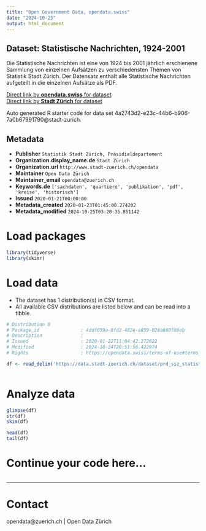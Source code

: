```yaml
---
title: "Open Government Data, opendata.swiss"
date: "2024-10-25"
output: html_document
---
```


## Dataset: Statistische Nachrichten, 1924-2001


Die Statistische Nachrichten ist eine von 1924 bis 2001 jährlich erschienene Sammlung von einzelnen Aufsätzen zu verschiedensten Themen von Statistik Stadt Zürich. Der Datensatz enthält alle Statistische Nachrichten aufgeteilt in die einzelnen Aufsätze als PDF.


[Direct link by **opendata.swiss** for dataset](https://opendata.swiss/de/dataset/statistische-nachrichten-1924-2001)<br>
[Direct link by **Stadt Zürich** for dataset](https://data.stadt-zuerich.ch/dataset/prd_ssz_statistische_nachrichten)

Auto generated R starter code for data set 4a2743d2-e23c-44b6-b906-7a0b67991790@stadt-zurich.

## Metadata

- **Publisher** `Statistik Stadt Zürich, Präsidialdepartement`
- **Organization.display_name.de** `Stadt Zürich`
- **Organization.url** `http://www.stadt-zuerich.ch/opendata`
- **Maintainer** `Open Data Zürich`
- **Maintainer_email** `opendata@zuerich.ch`
- **Keywords.de** `['sachdaten', 'quartiere', 'publikation', 'pdf', 'kreise', 'historisch']`
- **Issued** `2020-01-21T00:00:00`
- **Metadata_created** `2020-01-23T01:45:00.274202`
- **Metadata_modified** `2024-10-25T03:20:35.851142`


# Load packages

```r

library(tidyverse)
library(skimr)

```

# Load data

-   The dataset has 1 distribution(s) in CSV format.
-   All available CSV distributions are listed below and can be read into a tibble.

```r

# Distribution 0
# Package_id               : 4ddf059a-8fd2-482e-a859-028a660f88eb
# Description              : 
# Issued                   : 2020-01-22T11:04:42.272622
# Modified                 : 2024-10-24T20:51:56.422974
# Rights                   : https://opendata.swiss/terms-of-use#terms_open

df <- read_delim('https://data.stadt-zuerich.ch/dataset/prd_ssz_statistische_nachrichten/download/prd_ssz_statistische_nachrichten.csv')



```

# Analyze data

```r

glimpse(df)
str(df)
skim(df)

head(df)
tail(df)

```

# Continue your code here...

```r

```

------------------------------------------------------------------------

# Contact

opendata@zuerich.ch | Open Data Zürich
